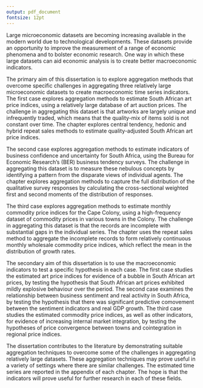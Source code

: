 ---
output: pdf_document
fontsize: 12pt
---

\normalsize
Large microeconomic datasets are becoming increasing available in the modern world due to technological developments. These datasets provide an opportunity to improve the measurement of a range of economic phenomena and to bolster economic research. One way in which these large datasets can aid economic analysis is to create better macroeconomic indicators. 

The primary aim of this dissertation is to explore aggregation methods that overcome specific challenges in aggregating three relatively large microeconomic datasets to create macroeconomic time series indicators. The first case explores aggregation methods to estimate South African art price indices, using a relatively large database of art auction prices. The challenge in aggregating this dataset is that artworks are largely unique and infrequently traded, which means that the quality-mix of items sold is not constant over time. The chapter explores central tendency, hedonic and hybrid repeat sales methods to estimate quality-adjusted South African art price indices. 

The second case explores aggregation methods to estimate indicators of business confidence and uncertainty for South Africa, using the Bureau for Economic Research's (BER) business tendency surveys. The challenge in aggregating this dataset is to measure these nebulous concepts by identifying a pattern from the disparate views of individual agents. The chapter explores aggregation methods to capture the full distribution of the qualitative survey responses by calculating the cross-sectional weighted first and second moments of the distribution of responses. 

The third case explores aggregation methods to estimate monthly commodity price indices for the Cape Colony, using a high-frequency dataset of commodity prices in various towns in the Colony. The challenge in aggregating this dataset is that the records are incomplete with substantial gaps in the individual series. The chapter uses the repeat sales method to aggregate the incomplete records to form relatively continuous monthly wholesale commodity price indices, which reflect the mean in the distribution of growth rates.

The secondary aim of this dissertation is to use the macroeconomic indicators to test a specific hypothesis in each case. The first case studies the estimated art price indices for evidence of a bubble in South African art prices, by testing the hypothesis that South African art prices exhibited mildly explosive behaviour over the period. The second case examines the relationship between business sentiment and real activity in South Africa, by testing the hypothesis that there was significant predictive comovement between the sentiment indicators and real GDP growth. The third case studies the estimated commodity price indices, as well as other indicators, for evidence of increasing internal market integration, by testing the hypotheses of price convergence between towns and cointegration in regional price indices.

The dissertation contributes to the literature by demonstrating suitable aggregation techniques to overcome some of the challenges in aggregating relatively large datasets. These aggregation techniques may prove useful in a variety of settings where there are similar challenges. The estimated time series are reported in the appendix of each chapter. The hope is that the indicators will prove useful for further research in each of these fields. 

